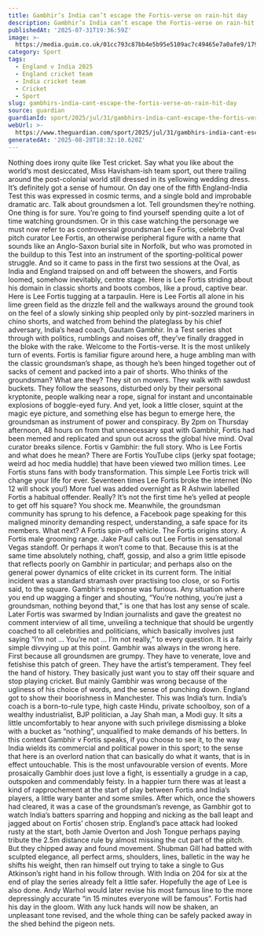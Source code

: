 ```yaml
---
title: Gambhir’s India can’t escape the Fortis-verse on rain-hit day
description: Gambhir’s India can’t escape the Fortis-verse on rain-hit day
publishedAt: '2025-07-31T19:36:59Z'
image: >-
  https://media.guim.co.uk/01cc793c87bb4e5b95e5109ac7c49465e7a0afe9/1792_1262_2060_1648/500.jpg
category: Sport
tags:
  - England v India 2025
  - England cricket team
  - India cricket team
  - Cricket
  - Sport
slug: gambhirs-india-cant-escape-the-fortis-verse-on-rain-hit-day
source: guardian
guardianId: sport/2025/jul/31/gambhirs-india-cant-escape-the-fortis-verse-on-rain-hit-day
webUrl: >-
  https://www.theguardian.com/sport/2025/jul/31/gambhirs-india-cant-escape-the-fortis-verse-on-rain-hit-day
generatedAt: '2025-08-28T18:32:10.620Z'
---
```

Nothing does irony quite like Test cricket. Say what you like about the world’s most desiccated, Miss Havisham-ish team sport, out there trailing around the post-colonial world still dressed in its yellowing wedding dress. It’s definitely got a sense of humour. On day one of the fifth England-India Test this was expressed in cosmic terms, and a single bold and improbable dramatic arc. Talk about groundsmen a lot. Tell groundsmen they’re nothing. One thing is for sure. You’re going to find yourself spending quite a lot of time watching groundsmen. Or in this case watching the personage we must now refer to as controversial groundsman Lee Fortis, celebrity Oval pitch curator Lee Fortis, an otherwise peripheral figure with a name that sounds like an Anglo-Saxon burial site in Norfolk, but who was promoted in the buildup to this Test into an instrument of the sporting-political power struggle. And so it came to pass in the first two sessions at the Oval, as India and England traipsed on and off between the showers, and Fortis loomed, somehow inevitably, centre stage. Here is Lee Fortis striding about his domain in classic shorts and boots combos, like a proud, captive bear. Here is Lee Fortis tugging at a tarpaulin. Here is Lee Fortis all alone in his lime green field as the drizzle fell and the walkways around the ground took on the feel of a slowly sinking ship peopled only by pint-sozzled mariners in chino shorts, and watched from behind the plateglass by his chief adversary, India’s head coach, Gautam Gambhir. In a Test series shot through with politics, rumblings and noises off, they’ve finally dragged in the bloke with the rake. Welcome to the Fortis-verse. It is the most unlikely turn of events. Fortis is familiar figure around here, a huge ambling man with the classic groundsman’s shape, as though he’s been hinged together out of sacks of cement and packed into a pair of shorts. Who thinks of the groundsman? What are they? They sit on mowers. They walk with sawdust buckets. They follow the seasons, disturbed only by their personal kryptonite, people walking near a rope, signal for instant and uncontainable explosions of boggle-eyed fury. And yet, look a little closer, squint at the magic eye picture, and something else has begun to emerge here, the groundsman as instrument of power and conspiracy. By 2pm on Thursday afternoon, 48 hours on from that unnecessary spat with Gambhir, Fortis had been memed and replicated and spun out across the global hive mind. Oval curator breaks silence. Fortis v Gambhir: the full story. Who is Lee Fortis and what does he mean? There are Fortis YouTube clips (jerky spat footage; weird ad hoc media huddle) that have been viewed two million times. Lee Fortis stuns fans with body transformation. This simple Lee Fortis trick will change your life for ever. Seventeen times Lee Fortis broke the internet (No 12 will shock you!) More fuel was added overnight as R Ashwin labelled Fortis a habitual offender. Really? It’s not the first time he’s yelled at people to get off his square? You shock me. Meanwhile, the groundsman community has sprung to his defence, a Facebook page speaking for this maligned minority demanding respect, understanding, a safe space for its members. What next? A Fortis spin-off vehicle. The Fortis origins story. A Fortis male grooming range. Jake Paul calls out Lee Fortis in sensational Vegas standoff. Or perhaps it won’t come to that. Because this is at the same time absolutely nothing, chaff, gossip, and also a grim little episode that reflects poorly on Gambhir in particular; and perhaps also on the general power dynamics of elite cricket in its current form. The initial incident was a standard stramash over practising too close, or so Fortis said, to the square. Gambhir’s response was furious. Any situation where you end up wagging a finger and shouting, “You’re nothing, you’re just a groundsman, nothing beyond that,” is one that has lost any sense of scale. Later Fortis was swarmed by Indian journalists and gave the greatest no comment interview of all time, unveiling a technique that should be urgently coached to all celebrities and politicians, which basically involves just saying “I’m not ... You’re not ... I’m not really,” to every question. It is a fairly simple divvying up at this point. Gambhir was always in the wrong here. First because all groundsmen are grumpy. They have to venerate, love and fetishise this patch of green. They have the artist’s temperament. They feel the hand of history. They basically just want you to stay off their square and stop playing cricket. But mainly Gambhir was wrong because of the ugliness of his choice of words, and the sense of punching down. England got to show their boorishness in Manchester. This was India’s turn. India’s coach is a born-to-rule type, high caste Hindu, private schoolboy, son of a wealthy industrialist, BJP politician, a Jay Shah man, a Modi guy. It sits a little uncomfortably to hear anyone with such privilege dismissing a bloke with a bucket as “nothing”, unqualified to make demands of his betters. In this context Gambhir v Fortis speaks, if you choose to see it, to the way India wields its commercial and political power in this sport; to the sense that here is an overlord nation that can basically do what it wants, that is in effect untouchable. This is the most unfavourable version of events. More prosaically Gambhir does just love a fight, is essentially a grudge in a cap, outspoken and commendably feisty. In a happier turn there was at least a kind of rapprochement at the start of play between Fortis and India’s players, a little wary banter and some smiles. After which, once the showers had cleared, it was a case of the groundsman’s revenge, as Gambhir got to watch India’s batters sparring and hopping and nicking as the ball leapt and jagged about on Fortis’ chosen strip. England’s pace attack had looked rusty at the start, both Jamie Overton and Josh Tongue perhaps paying tribute the 2.5m distance rule by almost missing the cut part of the pitch. But they chipped away and found movement. Shubman Gill had batted with sculpted elegance, all perfect arms, shoulders, lines, balletic in the way he shifts his weight, then ran himself out trying to take a single to Gus Atkinson’s right hand in his follow through. With India on 204 for six at the end of play the series already felt a little safer. Hopefully the age of Lee is also done. Andy Warhol would later revise his most famous line to the more depressingly accurate “in 15 minutes everyone will be famous”. Fortis had his day in the gloom. With any luck hands will now be shaken, an unpleasant tone revised, and the whole thing can be safely packed away in the shed behind the pigeon nets.
